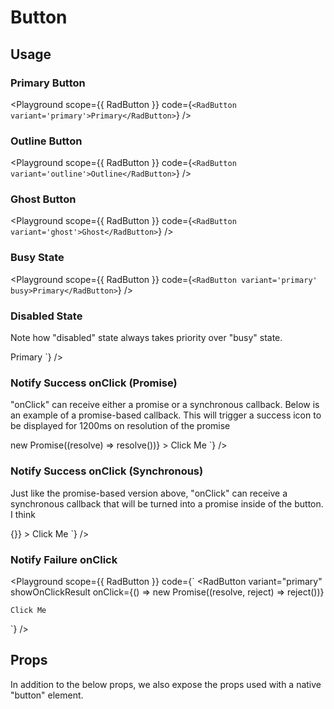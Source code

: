 
# Button
<Description of={RadButton} />

## Usage
### Primary Button
<Playground
  scope={{ RadButton }}
  code={`
<RadButton variant='primary'>Primary</RadButton>
  `}
/>

### Outline Button
<Playground
  scope={{ RadButton }}
  code={`
<RadButton variant='outline'>Outline</RadButton>
  `}
/>

### Ghost Button
<Playground
  scope={{ RadButton }}
  code={`
<RadButton variant='ghost'>Ghost</RadButton>
  `}
/>

### Busy State
<Playground
  scope={{ RadButton }}
  code={`
<RadButton variant='primary' busy>Primary</RadButton>
  `}
/>

### Disabled State
<p>Note how "disabled" state always takes priority over "busy" state.</p>
<Playground
  scope={{ RadButton }}
  code={`
<RadButton variant='primary' disabled busy>Primary</RadButton>
  `}
/>

### Notify Success onClick (Promise)
<p>
  "onClick" can receive either a promise or a synchronous callback. Below is an example of a promise-based callback.
  This will trigger a success icon to be displayed for 1200ms on resolution of the promise
</p>
<Playground
  scope={{ RadButton }}
  code={`
  <RadButton
    variant="primary"
    showOnClickResult
    onClick={() => new Promise((resolve) => resolve())}
  >
    Click Me
  </RadButton>
  `}
/>

### Notify Success onClick (Synchronous)
<p>
  Just like the promise-based version above, "onClick" can receive a synchronous callback that will be turned into a promise
  inside of the button. I think
</p>
<Playground
  scope={{ RadButton }}
  code={`
  <RadButton
    variant="primary"
    showOnClickResult
    onClick={() => {}}
  >
    Click Me
  </RadButton>
  `}
/>


### Notify Failure onClick
<Playground
  scope={{ RadButton }}
  code={`
  <RadButton
    variant="primary"
    showOnClickResult
    onClick={() => new Promise((resolve, reject) => reject())}
  >
    Click Me
  </RadButton>
  `}
/>


## Props
In addition to the below props, we also expose the props used with a native "button" element.

<Props of={RadButton} />
